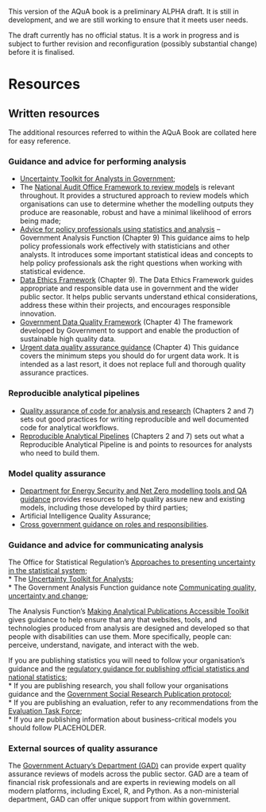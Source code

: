 ::: {.callout-important}
This version of the AQuA book is a preliminary ALPHA draft.  It is still in development, and we are still working to ensure that it meets user needs. 

The draft currently has no official status. It is a work in progress and is subject to further revision and reconfiguration (possibly substantial change) before it is finalised. 
:::

# Resources

## Written resources

The additional resources referred to within the AQuA Book are collated here for easy reference.

### Guidance and advice for performing analysis

* [Uncertainty Toolkit for Analysts in Government](https://analystsuncertaintytoolkit.github.io/UncertaintyWeb/index.html);    
* The [National Audit Office Framework to review models](https://www.nao.org.uk/wp-content/uploads/2016/03/11018-002-Framework-to-review-models_External_4DP.pdf) is relevant throughout. It provides a structured approach to review models which organisations can use to determine whether the modelling outputs they produce are reasonable, robust and have a minimal likelihood of errors being made;    
* [Advice for policy professionals using statistics and analysis](https://analysisfunction.civilservice.gov.uk/policy-store/advice-for-policy-professionals-using-statistics/) – Government Analysis Function (Chapter 9) This guidance aims to help policy professionals work effectively with statisticians and other analysts. It introduces some important statistical ideas and concepts to help policy professionals ask the right questions when working with statistical evidence.    
* [Data Ethics Framework](https://www.gov.uk/government/publications/data-ethics-framework/data-ethics-framework-2020) (Chapter 9). The Data Ethics Framework guides appropriate and responsible data use in government and the wider public sector. It helps public servants understand ethical considerations, address these within their projects, and encourages responsible innovation.    
* [Government Data Quality Framework](https://www.gov.uk/government/publications/the-government-data-quality-framework/the-government-data-quality-framework) (Chapter 4) The framework developed by Government to support and enable the production of sustainable high quality data.    
* [Urgent data quality assurance guidance](https://www.gov.uk/government/publications/urgent-data-quality-assurance-guidance/urgent-data-quality-assurance-guidance) (Chapter 4) This guidance covers the minimum steps you should do for urgent data work. It is intended as a last resort, it does not replace full and thorough quality assurance practices.    

### Reproducible analytical pipelines

* [Quality assurance of code for analysis and research](https://best-practice-and-impact.github.io/qa-of-code-guidance/intro.html) (Chapters 2 and 7) sets out good practices for writing reproducible and well documented code for analytical workflows.    
* [Reproducible Analytical Pipelines](https://analysisfunction.civilservice.gov.uk/support/reproducible-analytical-pipelines/) (Chapters 2 and 7) sets out what a Reproducible Analytical Pipeline is and points to resources for analysts who need to build them.   

### Model quality assurance

* [Department for Energy Security and Net Zero modelling tools and QA guidance](https://eur02.safelinks.protection.outlook.com/?url=https%3A%2F%2Fwww.gov.uk%2Fgovernment%2Fpublications%2Fenergy-security-and-net-zero-modelling-quality-assurance-qa-tools-and-guidance&data=05%7C02%7Cmodellingintegrity%40energysecurity.gov.uk%7Cc42f8ed850c24245b91f08dc28c9b298%7Ccbac700502c143ebb497e6492d1b2dd8%7C0%7C0%7C638430094188459392%7CUnknown%7CTWFpbGZsb3d8eyJWIjoiMC4wLjAwMDAiLCJQIjoiV2luMzIiLCJBTiI6Ik1haWwiLCJXVCI6Mn0%3D%7C0%7C%7C%7C&sdata=6pFuTNcJcz5EddPnuIE8CmbU%2BrzUcZvYKdHpdVPkGgk%3D&reserved=0) provides resources to help quality assure new and existing models, including those developed by third parties;        
* Artificial Intelligence Quality Assurance;    
* [Cross government guidance on roles and responsibilities](https://beisgov.sharepoint.com/:w:/r/sites/BEISModellingIntegrity-EXT-ALL/Shared Documents/AQuA Book 2nd Edition/Departmental Assurance Guidance/Roles_and_responsibilities_departmental_guidance_v1_0.docx?d=w29e0814595f841c4968dc777a2534615&csf=1&web=1&e=s51FEH).    

### Guidance and advice for communicating analysis

The Office for Statistical Regulation’s [Approaches to presenting uncertainty in the statistical system](https://osr.statisticsauthority.gov.uk/publication/approaches-to-presenting-uncertainty-in-the-statistical-system/);    
* The [Uncertainty Toolkit for Analysts](https://analystsuncertaintytoolkit.github.io/UncertaintyWeb/index.html);    
* The Government Analysis Function guidance note [Communicating quality, uncertainty and change](https://analysisfunction.civilservice.gov.uk/policy-store/communicating-quality-uncertainty-and-change/);    

The Analysis Function's [Making Analytical Publications Accessible Toolkit](https://analysisfunction.civilservice.gov.uk/policy-store/making-analytical-publications-accessible/) gives guidance to help ensure that any that websites, tools, and technologies produced from analysis are designed and developed so that people with disabilities can use them. More specifically, people can: perceive, understand, navigate, and interact with the web.

If you are publishing statistics you will need to follow your organisation's guidance and the [regulatory guidance for publishing official statistics and national statistics](https://osr.statisticsauthority.gov.uk/wp-content/uploads/2018/10/Publishing_official_statistics_National_Statistics_1218.pdf);    
* If you are publishing research, you shall follow your organisations guidance and the [Government Social Research Publication protocol](https://www.gov.uk/government/publications/government-social-research-publication-protocols);    
* If you are publishing an evaluation, refer to any recommendations from the [Evaluation Task Force](https://www.gov.uk/government/organisations/evaluation-task-force);    
* If you are publishing information about business-critical models you should follow PLACEHOLDER.    

### External sources of quality assurance

The [Government Actuary’s Department (GAD)](https://www.gov.uk/government/publications/gad-services/government-actuarys-department-services) can provide expert quality assurance reviews of models across the public sector. GAD are a team of financial risk professionals and are experts in reviewing models on all modern platforms, including Excel, R, and Python. As a non-ministerial department, GAD can offer unique support from within government.
